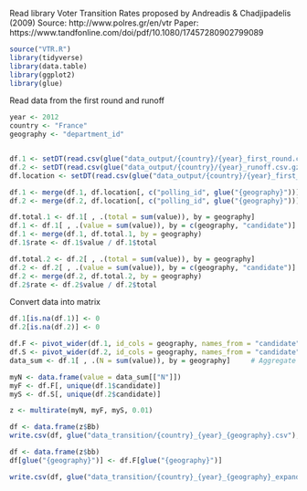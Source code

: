 Read library Voter Transition Rates proposed by Andreadis & Chadjipadelis (2009)
Source: http://www.polres.gr/en/vtr
Paper: https://www.tandfonline.com/doi/pdf/10.1080/17457280902799089

```r
source("VTR.R")
library(tidyverse)
library(data.table)
library(ggplot2)
library(glue)
```

Read data from the first round and runoff

```r
year <- 2012
country <- "France"
geography <- "department_id"


df.1 <- setDT(read.csv(glue("data_output/{country}/{year}_first_round.csv.gz"), encoding = "UTF-8"))
df.2 <- setDT(read.csv(glue("data_output/{country}/{year}_runoff.csv.gz"), encoding = "UTF-8"))
df.location <- setDT(read.csv(glue("data_output/{country}/{year}_first_round_location.csv.gz"), encoding = "UTF-8"))

df.1 <- merge(df.1, df.location[, c("polling_id", glue("{geography}"))], by = "polling_id", allow.cartesian = TRUE)
df.2 <- merge(df.2, df.location[, c("polling_id", glue("{geography}"))], by = "polling_id", allow.cartesian = TRUE)

df.total.1 <- df.1[ , .(total = sum(value)), by = geography]
df.1 <- df.1[ , .(value = sum(value)), by = c(geography, "candidate")]
df.1 <- merge(df.1, df.total.1, by = geography)
df.1$rate <- df.1$value / df.1$total

df.total.2 <- df.2[ , .(total = sum(value)), by = geography]
df.2 <- df.2[ , .(value = sum(value)), by = c(geography, "candidate")]
df.2 <- merge(df.2, df.total.2, by = geography)
df.2$rate <- df.2$value / df.2$total
```


Convert data into matrix
```r
df.1[is.na(df.1)] <- 0
df.2[is.na(df.2)] <- 0

df.F <- pivot_wider(df.1, id_cols = geography, names_from = "candidate", values_from = "rate")
df.S <- pivot_wider(df.2, id_cols = geography, names_from = "candidate", values_from = "rate")
data_sum <- df.1[ , .(N = sum(value)), by = geography]     # Aggregate data
```


```r
myN <- data.frame(value = data_sum[["N"]])
myF <- df.F[, unique(df.1$candidate)]
myS <- df.S[, unique(df.2$candidate)]

z <- multirate(myN, myF, myS, 0.01)
```


```r
df <- data.frame(z$Bb)
write.csv(df, glue("data_transition/{country}_{year}_{geography}.csv"), row.names = TRUE)

df <- data.frame(z$bb)
df[glue("{geography}")] <- df.F[glue("{geography}")]

write.csv(df, glue("data_transition/{country}_{year}_{geography}_expanded.csv"), row.names = TRUE)
```

